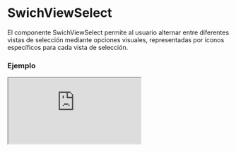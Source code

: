 # SwichViewSelect

El componente SwichViewSelect permite al usuario alternar entre diferentes vistas de selección mediante opciones visuales, representadas por íconos específicos para cada vista de selección.


### Ejemplo

<Iframe
  minHeightIframe="30dvh"
  src="https://fenextjs-component-storybook.vercel.app/iframe.html?args=&id=swichview-select--index&viewMode=story"
/>

### Importacion

Para importar el componente SwichViewSelect, se puede hacer desde fenextjs

```tsx copy
import { SwichViewSelect } from "fenextjs";
```

### Parametros

| Parametro    | Tipo                                                                                                   | Requerido | Default                           | Descripcion                                            |
| ------------ | ------------------------------------------------------------------------------------------------------ | --------- | --------------------------------- | ------------------------------------------------------ |
| className    | string                                                                                                 | no        | ""                                | Clase CSS para el contenedor del componente.           |
| defaultValue | "fenext-swich-view-select-box" \| "fenext-swich-view-select-list" \| "fenext-swich-view-select-normal" | no        | "fenext-swich-view-select-normal" | Valor predeterminado de la vista de selección inicial. |
| onChange     | (e?: SwichViewSelectType) =\> void                                                                     | no        | undefined                         | Función que se ejecuta al seleccionar una nueva vista. |

### Storybook

Para ver el storybook del componente lo puede hacer con este [link](https://fenextjs-component-storybook.vercel.app/?path=/story/swichview-select--index)

### Usos

- Ejemplo básico

```tsx copy
<SwichViewSelect />
```

- Con valor predeterminado y función de cambio

```tsx copy
<SwichViewSelect
  defaultValue="fenext-swich-view-select-box"
  onChange={(e) => console.log("Vista seleccionada:", e)}
/>
```

- Aplicando una clase personalizada

```tsx copy
<SwichViewSelect className="custom-class" />
```
